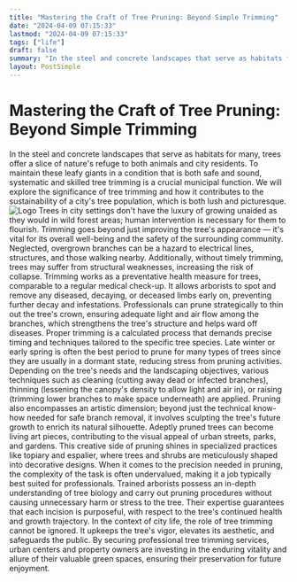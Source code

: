 ```yaml
---
title: "Mastering the Craft of Tree Pruning: Beyond Simple Trimming"
date: "2024-04-09 07:15:33"
lastmod: "2024-04-09 07:15:33"
tags: ["life"]
draft: false
summary: "In the steel and concrete landscapes that serve as habitats for many, trees offer a slice of nature's refuge to both animals and city residents. To maintain these leafy giants in a condition that is both safe and sound, systematic and skilled tree trimming is a crucial municipal function. We will explore the significance of tree trimming and how it contributes to the sustainability of a city's tree population, which is both lush and picturesque."
layout: PostSimple
---
```

# Mastering the Craft of Tree Pruning: Beyond Simple Trimming
In the steel and concrete landscapes that serve as habitats for many, trees offer a slice of nature's refuge to both animals and city residents. To maintain these leafy giants in a condition that is both safe and sound, systematic and skilled tree trimming is a crucial municipal function. We will explore the significance of tree trimming and how it contributes to the sustainability of a city's tree population, which is both lush and picturesque.
<img alt="Logo" class="lazyImg" data-src="https://cdn.seniorsselection.com/src_image/3f481a6eccd4d7f485d9321b1ba327a9.webp" src="/statics/image/loading.webp"/>
Trees in city settings don't have the luxury of growing unaided as they would in wild forest areas; human intervention is necessary for them to flourish. Trimming goes beyond just improving the tree's appearance — it's vital for its overall well-being and the safety of the surrounding community. Neglected, overgrown branches can be a hazard to electrical lines, structures, and those walking nearby. Additionally, without timely trimming, trees may suffer from structural weaknesses, increasing the risk of collapse.
Trimming works as a preventative health measure for trees, comparable to a regular medical check-up. It allows arborists to spot and remove any diseased, decaying, or deceased limbs early on, preventing further decay and infestations. Professionals can prune strategically to thin out the tree's crown, ensuring adequate light and air flow among the branches, which strengthens the tree's structure and helps ward off diseases.
Proper trimming is a calculated process that demands precise timing and techniques tailored to the specific tree species. Late winter or early spring is often the best period to prune for many types of trees since they are usually in a dormant state, reducing stress from pruning activities. Depending on the tree's needs and the landscaping objectives, various techniques such as cleaning (cutting away dead or infected branches), thinning (lessening the canopy's density to allow light and air in), or raising (trimming lower branches to make space underneath) are applied.
Pruning also encompasses an artistic dimension; beyond just the technical know-how needed for safe branch removal, it involves sculpting the tree's future growth to enrich its natural silhouette. Adeptly pruned trees can become living art pieces, contributing to the visual appeal of urban streets, parks, and gardens. This creative side of pruning shines in specialized practices like topiary and espalier, where trees and shrubs are meticulously shaped into decorative designs.
When it comes to the precision needed in pruning, the complexity of the task is often undervalued, making it a job typically best suited for professionals. Trained arborists possess an in-depth understanding of tree biology and carry out pruning procedures without causing unnecessary harm or stress to the tree. Their expertise guarantees that each incision is purposeful, with respect to the tree's continued health and growth trajectory.
In the context of city life, the role of tree trimming cannot be ignored. It upkeeps the tree's vigor, elevates its aesthetic, and safeguards the public. By securing professional tree trimming services, urban centers and property owners are investing in the enduring vitality and allure of their valuable green spaces, ensuring their preservation for future enjoyment.
        